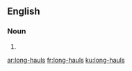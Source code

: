 ==English==

===Noun===
{{head|en|noun plural form}}

# {{plural of|long-haul|lang=en}}

[[ar:long-hauls]]
[[fr:long-hauls]]
[[ku:long-hauls]]